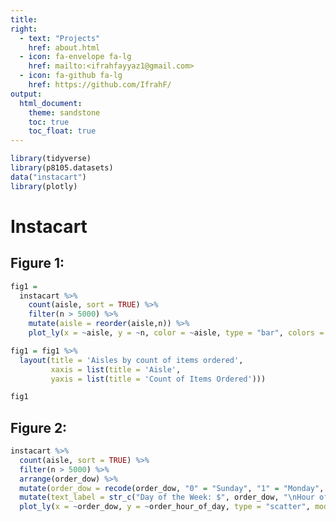 ```yaml
---
title: 
right:
  - text: "Projects"
    href: about.html
  - icon: fa-envelope fa-lg
    href: mailto:<ifrahfayyaz1@gmail.com>
  - icon: fa-github fa-lg
    href: https://github.com/IfrahF/
output: 
  html_document:
    theme: sandstone
    toc: true
    toc_float: true
---
```


```r
library(tidyverse)
library(p8105.datasets)
data("instacart")
library(plotly)
```

# Instacart

## Figure 1:

```r
fig1 = 
  instacart %>%
    count(aisle, sort = TRUE) %>%
    filter(n > 5000) %>%
    mutate(aisle = reorder(aisle,n)) %>%
    plot_ly(x = ~aisle, y = ~n, color = ~aisle, type = "bar", colors = "viridis")

fig1 = fig1 %>% 
  layout(title = 'Aisles by count of items ordered',
         xaxis = list(title = 'Aisle',
         yaxis = list(title = 'Count of Items Ordered')))

fig1
```

## Figure 2:

```r
instacart %>%
  count(aisle, sort = TRUE) %>%
  filter(n > 5000) %>%
  arrange(order_dow) %>%
  mutate(order_dow = recode(order_dow, "0" = "Sunday", "1" = "Monday", "2" = "Tuesday", "3" = "Wednesday", "4" = "Thursday", "5" = "Friday", "6" = "Saturday")) %>%
  mutate(text_label = str_c("Day of the Week: $", order_dow, "\nHour of Day: ", order_hour_of_day)) %>%
  plot_ly(x = ~order_dow, y = ~order_hour_of_day, type = "scatter", mode = "markers", color = ~order_dow, text = ~text_label, alpha = 0.5)

```



```r

```



```r

```



```r

```




```r

```



```r

```



```r

```



```r

```





